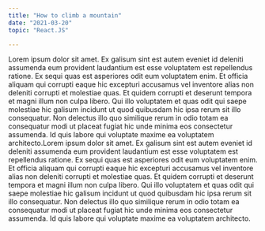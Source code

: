 ```yaml
---
title: "How to climb a mountain"
date: "2021-03-20"
topic: "React.JS"

---
```


Lorem ipsum dolor sit amet. Ex galisum sint est autem eveniet id
deleniti assumenda eum provident laudantium est esse voluptatem est
repellendus ratione. Ex sequi quas est asperiores odit eum
voluptatem enim. Et officia aliquam qui corrupti eaque hic excepturi
accusamus vel inventore alias non deleniti corrupti et molestiae
quas. Et quidem corrupti et deserunt tempora et magni illum non
culpa libero. Qui illo voluptatem et quas odit qui saepe molestiae
hic galisum incidunt ut quod quibusdam hic ipsa rerum sit illo
consequatur. Non delectus illo quo similique rerum in odio totam ea
consequatur modi ut placeat fugiat hic unde minima eos consectetur
assumenda. Id quis labore qui voluptate maxime ea voluptatem
architecto.Lorem ipsum dolor sit amet. Ex galisum sint est autem
eveniet id deleniti assumenda eum provident laudantium est esse
voluptatem est repellendus ratione. Ex sequi quas est asperiores
odit eum voluptatem enim. Et officia aliquam qui corrupti eaque hic
excepturi accusamus vel inventore alias non deleniti corrupti et
molestiae quas. Et quidem corrupti et deserunt tempora et magni
illum non culpa libero. Qui illo voluptatem et quas odit qui saepe
molestiae hic galisum incidunt ut quod quibusdam hic ipsa rerum sit
illo consequatur. Non delectus illo quo similique rerum in odio
totam ea consequatur modi ut placeat fugiat hic unde minima eos
consectetur assumenda. Id quis labore qui voluptate maxime ea
voluptatem architecto.
